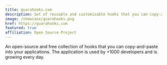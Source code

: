 ```yaml
---
title: guarahooks.com
description: Set of reusable and customizable hooks that you can copy-and-paste into your apps. Free. Open Source and Open Code.
image: /showcase/guarahooks.png
href: https://guarahooks.com
featured: true
affiliation: Open Source Project
---
```


An open-source and free collection of hooks that you can copy-and-paste into your applications. The application is used by +1000 developers and is growing every day.
